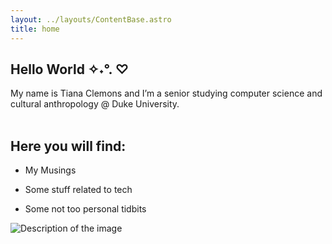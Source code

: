 ```yaml
---
layout: ../layouts/ContentBase.astro
title: home
---
```


## Hello World ✧˖°. ♡ 

My name is Tiana Clemons and I’m a senior studying computer science and cultural anthropology @ Duke University. <br /><br />

## Here you will find: <br />

<div class = "flex justify-between">
<ul class="bulleted-list">
  <li><p>My Musings</p></li>
  <li><p>Some stuff related to tech</p></li>
  <li><p>Some not too personal tidbits</p></li>
</ul>
  
<img src="./images/me.jpg" alt="Description of the image" title="Title" className="rounded-full w-32" />
</div>
